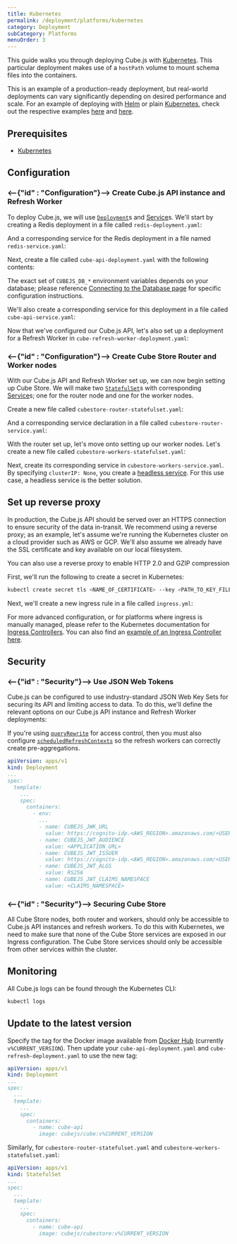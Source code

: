 ```yaml
---
title: Kubernetes
permalink: /deployment/platforms/kubernetes
category: Deployment
subCategory: Platforms
menuOrder: 3
---
```


This guide walks you through deploying Cube.js with [Kubernetes][k8s]. This
particular deployment makes use of a `hostPath` volume to mount schema files
into the containers.

<WarningBox>

This is an example of a production-ready deployment, but real-world deployments
can vary significantly depending on desired performance and scale. For an
example of deploying with [Helm][helm-k8s] or plain [Kubernetes][k8s], check out
the respective examples [here][gh-cubejs-examples-k8s-helm] and
[here][gh-cube-examples-k8s].

</WarningBox>

## Prerequisites

- [Kubernetes][k8s]

## Configuration

### <--{"id" : "Configuration"}--> Create Cube.js API instance and Refresh Worker

To deploy Cube.js, we will use [`Deployment`][k8s-docs-deployment]s and
[Service][k8s-docs-service]s. We'll start by creating a Redis deployment in a
file called `redis-deployment.yaml`:

<GitHubCodeBlock
  href="cube-js/cube.js/master/examples/kubernetes/cluster/redis-deployment.yaml"
  lang="yaml"
/>

And a corresponding service for the Redis deployment in a file named
`redis-service.yaml`:

<GitHubCodeBlock
  href="cube-js/cube.js/master/examples/kubernetes/cluster/redis-service.yaml"
  lang="yaml"
/>

Next, create a file called `cube-api-deployment.yaml` with the following
contents:

<GitHubCodeBlock
  href="cube-js/cube.js/master/examples/kubernetes/cluster/cube-api-deployment.yaml"
  lang="yaml"
/>

The exact set of `CUBEJS_DB_*` environment variables depends on your database;
please reference [Connecting to the Database page][ref-config-db] for specific
configuration instructions.

We'll also create a corresponding service for this deployment in a file called
`cube-api-service.yaml`:

<GitHubCodeBlock
  href="cube-js/cube.js/master/examples/kubernetes/cluster/cube-api-service.yaml"
  lang="yaml"
/>

Now that we've configured our Cube.js API, let's also set up a deployment for a
Refresh Worker in `cube-refresh-worker-deployment.yaml`:

<GitHubCodeBlock
  href="cube-js/cube.js/master/examples/kubernetes/cluster/cube-refresh-worker-deployment.yaml"
  lang="yaml"
/>

### <--{"id" : "Configuration"}--> Create Cube Store Router and Worker nodes

With our Cube.js API and Refresh Worker set up, we can now begin setting up Cube
Store. We will make two [`StatefulSet`][k8s-docs-statefulset]s with
corresponding [Service][k8s-docs-service]s; one for the router node and one for
the worker nodes.

Create a new file called `cubestore-router-statefulset.yaml`:

<GitHubCodeBlock
  href="cube-js/cube.js/master/examples/kubernetes/cluster/cubestore-router-statefulset.yaml"
  lang="yaml"
/>

And a corresponding service declaration in a file called
`cubestore-router-service.yaml`:

<GitHubCodeBlock
  href="cube-js/cube.js/master/examples/kubernetes/cluster/cubestore-router-service.yaml"
  lang="yaml"
/>

With the router set up, let's move onto setting up our worker nodes. Let's
create a new file called `cubestore-workers-statefulset.yaml`:

<GitHubCodeBlock
  href="cube-js/cube.js/master/examples/kubernetes/cluster/cubestore-workers-statefulset.yaml"
  lang="yaml"
/>

Next, create its corresponding service in `cubestore-workers-service.yaml`. By
specifying `clusterIP: None`, you create a [headless
service][k8s-docs-headless-svc]. For this use case, a headless service is the
better solution.

<GitHubCodeBlock
  href="cube-js/cube.js/master/examples/kubernetes/cluster/cubestore-workers-service.yaml"
  lang="yaml"
/>

## Set up reverse proxy

In production, the Cube.js API should be served over an HTTPS connection to
ensure security of the data in-transit. We recommend using a reverse proxy; as
an example, let's assume we're running the Kubernetes cluster on a cloud
provider such as AWS or GCP. We'll also assume we already have the SSL
certificate and key available on our local filesystem.

<InfoBox>

You can also use a reverse proxy to enable HTTP 2.0 and GZIP compression

</InfoBox>

First, we'll run the following to create a secret in Kubernetes:

```bash
kubectl create secret tls <NAME_OF_CERTIFICATE> --key <PATH_TO_KEY_FILE> --cert <PATH_TO_CERT_FILE>
```

Next, we'll create a new ingress rule in a file called `ingress.yml`:

<GitHubCodeBlock
  href="cube-js/cube.js/master/examples/kubernetes/cluster/ingress.yaml"
  lang="yaml"
/>

<InfoBox>

For more advanced configuration, or for platforms where ingress is manually
managed, please refer to the Kubernetes documentation for [Ingress
Controllers][k8s-docs-ingress-controllers]. You can also find an [example of an
Ingress Controller here][gh-cubejs-examples-k8s-ingress-ctrl].

</InfoBox>

## Security

### <--{"id" : "Security"}--> Use JSON Web Tokens

Cube.js can be configured to use industry-standard JSON Web Key Sets for
securing its API and limiting access to data. To do this, we'll define the
relevant options on our Cube.js API instance and Refresh Worker deployments:

<WarningBox>

If you're using [`queryRewrite`][ref-config-queryrewrite] for access control,
then you must also configure
[`scheduledRefreshContexts`][ref-config-sched-ref-ctx] so the refresh workers
can correctly create pre-aggregations.

</WarningBox>

```yaml
apiVersion: apps/v1
kind: Deployment
...
spec:
  template:
    ...
    spec:
      containers:
        - env:
          ...
          - name: CUBEJS_JWK_URL
            value: https://cognito-idp.<AWS_REGION>.amazonaws.com/<USER_POOL_ID>/.well-known/jwks.json
          - name: CUBEJS_JWT_AUDIENCE
            value: <APPLICATION_URL>
          - name: CUBEJS_JWT_ISSUER
            value: https://cognito-idp.<AWS_REGION>.amazonaws.com/<USER_POOL_ID>
          - name: CUBEJS_JWT_ALGS
            value: RS256
          - name: CUBEJS_JWT_CLAIMS_NAMESPACE
            value: <CLAIMS_NAMESPACE>
```

### <--{"id" : "Security"}--> Securing Cube Store

All Cube Store nodes, both router and workers, should only be accessible to
Cube.js API instances and refresh workers. To do this with Kubernetes, we need
to make sure that none of the Cube Store services are exposed in our Ingress
configuration. The Cube Store services should only be accessible from other
services within the cluster.

## Monitoring

All Cube.js logs can be found through the Kubernetes CLI:

```bash
kubectl logs
```

## Update to the latest version

Specify the tag for the Docker image available from [Docker
Hub][dockerhub-cubejs] (currently `v%CURRENT_VERSION`). Then update your
`cube-api-deployment.yaml` and `cube-refresh-deployment.yaml` to use the new
tag:

```yaml
apiVersion: apps/v1
kind: Deployment
...
spec:
  ...
  template:
    ...
    spec:
      containers:
        - name: cube-api
          image: cubejs/cube:v%CURRENT_VERSION
```

Similarly, for `cubestore-router-statefulset.yaml` and
`cubestore-workers-statefulset.yaml`:

```yaml
apiVersion: apps/v1
kind: StatefulSet
...
spec:
  ...
  template:
    ...
    spec:
      containers:
        - name: cube-api
          image: cubejs/cubestore:v%CURRENT_VERSION
```

[dockerhub-cubejs]: https://hub.docker.com/r/cubejs/cube
[gh-cube-examples-k8s]:
  https://github.com/cube-js/cube.js/tree/master/examples/kubernetes
[gh-cubejs-examples-k8s-helm]:
  https://github.com/cube-js/cube.js/tree/master/examples/helm-charts
[gh-cubejs-examples-k8s-ingress-ctrl]:
  https://github.com/cube-js/cube.js/blob/master/examples/kubernetes/prod/ingress-controller.yaml
[helm-k8s]: https://helm.sh/
[k8s-docs-deployment]:
  https://kubernetes.io/docs/concepts/workloads/controllers/deployment/
[k8s-docs-headless-svc]:
  https://kubernetes.io/docs/concepts/services-networking/service/#headless-services
[k8s-docs-ingress-controllers]:
  https://kubernetes.io/docs/concepts/services-networking/ingress-controllers/
[k8s-docs-service]:
  https://kubernetes.io/docs/concepts/services-networking/service/
[k8s-docs-statefulset]:
  https://kubernetes.io/docs/concepts/workloads/controllers/statefulset/
[k8s]: https://kubernetes.io/
[ref-config-db]: /config/databases
[ref-config-queryrewrite]: /config#query-rewrite
[ref-config-sched-ref-ctx]: /config#options-reference-scheduled-refresh-contexts
